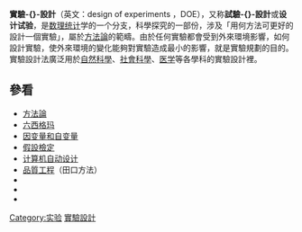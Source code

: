 {{expand|time=2018-05-28T11:36:25+00:00}}
{{NoteTA
|G1 = IT
|G2 = Math
|1=zh-cn:试验设计; zh-tw:實驗設計; zh-hk:試驗設計;
}}

'''實驗-{}-設計'''（英文：design of experiments ，DOE），又称'''試驗-{}-設計'''或'''设计试验'''，是[[数理统计|数理统计]]学的一个分支，科學探究的一部份，涉及「用何方法可更好的設計一個實驗」，屬於[[方法論|方法論]]的範疇。由於任何實驗都會受到外來環境影響，如何設計實驗，使外來環境的變化能夠對實驗造成最小的影響，就是實驗規劃的目的。實驗設計法廣泛用於[[自然科學|自然科學]]、[[社會科學|社會科學]]、[[医学|医学]]等各學科的實驗設計裡。

== 參看 ==
* [[方法論|方法論]]
* [[六西格玛|六西格玛]]
* [[因变量和自变量|因变量和自变量]]
* [[假設檢定|假設檢定]]
* [[计算机自动设计|计算机自动设计]]
* [[品質工程|品質工程]]（田口方法）
*{{le|區分效度|Discriminant validity}}
*{{le|收斂效度|Convergent validity}}
*{{le|發散效度|Divergent validity}}

{{Experimental design}}
{{Medical research studies}}
{{统计学}}

{{Authority control}}
[[Category:实验|Category:实验]]
[[Category:實驗設計|]]